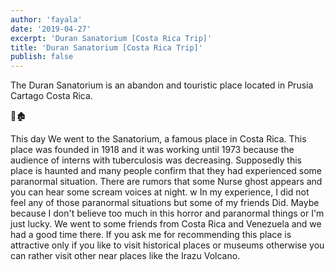 ```yaml
---
author: 'fayala'
date: '2019-04-27'
excerpt: 'Duran Sanatorium [Costa Rica Trip]'
title: 'Duran Sanatorium [Costa Rica Trip]'
publish: false
---
```






The Duran Sanatorium is an abandon and touristic place located in Prusia Cartago Costa Rica.

📝🏚

This day We went to the Sanatorium, a famous place in Costa Rica. This place was founded in 1918 and it was working until 1973 because the audience of interns with tuberculosis was decreasing. Supposedly this place is haunted and many people confirm that they had experienced some paranormal situation. There are rumors that some Nurse ghost appears and you can hear some scream voices at night.
w
In my experience, I did not feel any of those paranormal situations but some of my friends Did. Maybe because I don't believe too much in this horror and paranormal things or I'm just lucky. We went to some friends from Costa Rica and Venezuela and we had a good time there. If you ask me for recommending this place is attractive only if you like to visit historical places or museums otherwise you can rather visit other near places like the Irazu Volcano.

<div class="blog-inset">
  <ZoomImage
    src={sanatorium1}
    zoomSrc={sanatorium1}
    width="100"
    height="100"
    caption="The main entrance of the sanatorium"
  />
  <ZoomImage
    src={sanatorium2}
    zoomSrc={sanatorium2}
    width="100"
    height="100"
    caption="One of the many hallways inside the sanatorium "
  />
  <ZoomImage
    src={sanatorium3}
    zoomSrc={sanatorium3}
    width="100"
    height="100"
    caption="You will see a lot of graffitis inside"
  />
  <ZoomImage
    src={sanatorium4}
    zoomSrc={sanatorium4}
    width="100"
    height="100"
    caption="With my friends Jimmy and Kat, outside the sanatorium"
  />
</div>